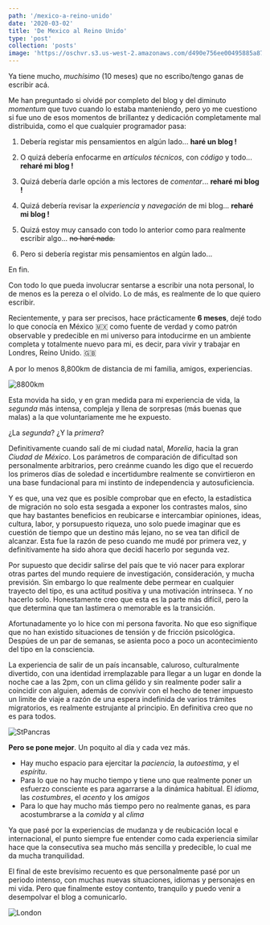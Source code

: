 ```yaml
---
path: '/mexico-a-reino-unido'
date: '2020-03-02'
title: 'De Mexico al Reino Unido'
type: 'post'
collection: 'posts'
image: 'https://oschvr.s3.us-west-2.amazonaws.com/d490e756ee00495885a875d2982f21ec.jpg'
---
```


Ya tiene mucho, _muchísimo_ (10 meses) que no escribo/tengo ganas de escribir acá.

Me han preguntado si olvidé por completo del blog y del diminuto _momentum_ que tuvo cuando lo estaba manteniendo, pero yo me cuestiono si fue uno de esos momentos de brillantez y dedicación completamente mal distribuida, como el que cualquier programador pasa:

1. Debería registar mis pensamientos en algún lado... **haré un blog !**
2. O quizá debería enfocarme en _artículos técnicos_, con _código_ y todo... **reharé mi blog !**

3. Quizá debería darle opción a mis lectores de _comentar_... **reharé mi blog !**
4. Quizá debería revisar la _experiencia_ y _navegación_ de mi blog... **reharé mi blog !**
5. Quizá estoy muy cansado con todo lo anterior como para realmente escribir algo... ~~no haré nada.~~
6. Pero si debería registar mis pensamientos en algún lado...

En fin.

Con todo lo que pueda involucrar sentarse a escribir una nota personal, lo de menos es la pereza o el olvido. Lo de más, es realmente de lo que quiero escribir.

Recientemente, y para ser precisos, hace prácticamente **6 meses**, dejé todo lo que conocía en México 🇲🇽 como fuente de verdad y como patrón observable y predecible en mi universo para intoducirme en un ambiente completa y totalmente nuevo para mi, es decir, para vivir y trabajar en Londres, Reino Unido. 🇬🇧

A por lo menos 8,800km de distancia de mi familia, amigos, experiencias.

![8800km](https://oschvr.s3.us-west-2.amazonaws.com/069808a19101471da19f02efbe372537.png)

Esta movida ha sido, y en gran medida para mi experiencia de vida, la _segunda_ más intensa, compleja y llena de sorpresas (más buenas que malas) a la que voluntariamente me he expuesto.

¿La _segunda_? ¿Y la _primera_?

Definitivamente cuando salí de mi ciudad natal, _Morelia_, hacia la gran _Ciudad de México_. Los parámetros de comparación de dificultad son personalmente arbitrarios, pero creánme cuando les digo que el recuerdo los primeros días de soledad e incertidumbre realmente se convirtieron en una base fundacional para mi instinto de independencia y autosuficiencia.

Y es que, una vez que es posible comprobar que en efecto, la estadística de migración no solo esta sesgada a exponer los contrastes malos, sino que hay bastantes beneficios en reubicarse e intercambiar opiniones, ideas, cultura, labor, y porsupuesto riqueza, uno solo puede imaginar que es cuestión de tiempo que un destino más lejano, no se vea tan dificil de alcanzar. Esta fue la razón de peso cuando me mudé por primera vez, y definitivamente ha sido ahora que decidí hacerlo por segunda vez.

Por supuesto que decidir salirse del país que te vió nacer para explorar otras partes del mundo requiere de investigación, consideración, y mucha previsión. Sin embargo lo que realmente debe permear en cualquier trayecto del tipo, es una actitud positiva y una motivación intrínseca. Y no hacerlo solo. Honestamente creo que esta es la parte más difícil, pero la que determina que tan lastimera o memorable es la transición.

Afortunadamente yo lo hice con mi persona favorita. No que eso signifique que no han existido situaciones de tensión y de fricción psicológica. Despúes de un par de semanas, se asienta poco a poco un acontecimiento del tipo en la consciencia.

La experiencia de salir de un país incansable, caluroso, culturalmente divertido, con una identidad irremplazable para llegar a un lugar en donde la noche cae a las 2pm, con un clima gélido y sin realmente poder salir a coincidir con alguien, además de convivir con el hecho de tener impuesto un limite de viaje a razón de una espera indefinida de varios trámites migratorios, es realmente estrujante al principio. En definitiva creo que no es para todos.

![StPancras](https://oschvr.s3.us-west-2.amazonaws.com/d5e81a944c95435b9751f906bd9f32eb.jpg)

**Pero se pone mejor**. Un poquito al día y cada vez más.

- Hay mucho espacio para ejercitar la _paciencia_, la _autoestima_, y el _espíritu_.
- Para lo que no hay mucho tiempo y tiene uno que realmente poner un esfuerzo consciente es para agarrarse a la dinámica habitual. El _idioma_, las _costumbres_, el _acento_ y los _amigos_
- Para lo que hay mucho más tiempo pero no realmente ganas, es para acostumbrarse a la _comida_ y al _clima_

Ya que pasé por la experiencias de mudanza y de reubicación local e internacional, el punto siempre fue entender como cada experiencia similar hace que la consecutiva sea mucho más sencilla y predecible, lo cual me da mucha tranquilidad.

El final de este brevísimo recuento es que personalmente pasé por un periodo intenso, con muchas nuevas situaciones, idiomas y personajes en mi vida. Pero que finalmente estoy contento, tranquilo y puedo venir a desempolvar el blog a comunicarlo.

![London](https://oschvr.s3.us-west-2.amazonaws.com/437e0d2145ff4e8f94952f6b74bda67d.jpg)
